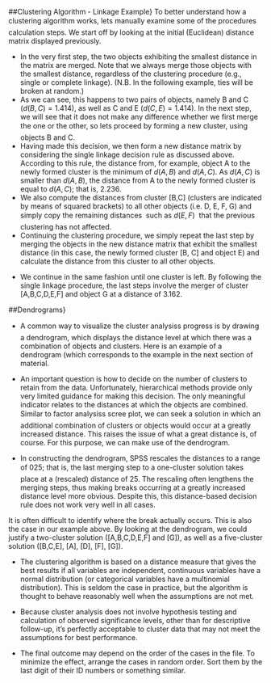 


##Clustering Algorithm - Linkage Example}
To better understand how a clustering algorithm works, lets manually examine
some of the \textbf{\textit{single linkage}} procedures calculation steps. We start off by looking at
the initial (Euclidean) distance matrix displayed previously.

\begin{figure}[h!]
\begin{center}
% Requires \usepackage{graphicx}
\includegraphics[scale=0.6]{images/DistanceMatrix.jpg}\\
\end{center}
\end{figure}




*  In the very first step, the two
objects exhibiting the smallest distance in the matrix are merged. Note that we
always merge those objects with the smallest distance, regardless of the clustering
procedure (e.g., single or complete linkage). (N.B. In the following example, ties will be broken at random.)
*  As we can see, this happens to two
pairs of objects, namely B and C ($d(B, C) = 1.414$), as well as C and E ($d(C, E) =
1.414$). In the next step, we will see that it does not make any difference whether we
first merge the one or the other, so lets proceed by forming a new cluster, using
objects B and C.
\begin{figure}[h!]
\begin{center}
% Requires \usepackage{graphicx}
\includegraphics[scale=0.6]{images/DistanceMatrix2.jpg}\\
\end{center}
\end{figure}
*  Having made this decision, we then form a new distance matrix by considering
the single linkage decision rule as discussed above. According to this rule, the
distance from, for example, object A to the newly formed cluster is the minimum of
$d(A, B)$ and $d(A, C)$. As $d(A, C)$ is smaller than $d(A, B)$, the distance from A to the
newly formed cluster is equal to $d(A, C)$; that is, 2.236.
*  We also compute the
distances from cluster [B,C] (clusters are indicated by means of squared brackets)
to all other objects (i.e. D, E, F, G) and simply copy the remaining distances  such
as $d(E, F)$  that the previous clustering has not affected.
\begin{figure}[h!]
\begin{center}
% Requires \usepackage{graphicx}
\includegraphics[scale=0.6]{images/DistanceMatrix3.jpg}\\
\end{center}
\end{figure}
*  Continuing the clustering procedure, we simply repeat the last step by merging
the objects in the new distance matrix that exhibit the smallest distance (in this case,
the newly formed cluster [B, C] and object E) and calculate the distance from this
cluster to all other objects.
\begin{figure}[h!]
\begin{center}
% Requires \usepackage{graphicx}
\includegraphics[scale=0.6]{images/DistanceMatrix4.jpg}\\
\end{center}
\end{figure}

\begin{figure}[h!]
\begin{center}
% Requires \usepackage{graphicx}
\includegraphics[scale=0.6]{images/DistanceMatrix5.jpg}\\
\end{center}
\end{figure}
*  We continue in the same fashion until one cluster is left. By following the single linkage procedure, the last steps involve the merger
of cluster [A,B,C,D,E,F] and object G at a distance of 3.162.\begin{figure}[h!]
\begin{center}
% Requires \usepackage{graphicx}
\includegraphics[scale=0.6]{images/DistanceMatrix6.jpg}\\
\end{center}
\end{figure}




##Dendrograms}


*  A common way to visualize the cluster analysiss progress is by drawing a
dendrogram, which displays the distance level at which there was a combination
of objects and clusters.
Here is an example of a dendrogram (which corresponds to the example in the next section of material.


\begin{figure}[h!]
\begin{center}

\includegraphics[scale=0.6]{images/Dendrogram.jpg}\\
\end{center}
\end{figure}

*  An important question is how to decide on the number of
clusters to retain from the data. Unfortunately, hierarchical methods provide only
very limited guidance for making this decision. The only meaningful indicator
relates to the distances at which the objects are combined. Similar to factor
analysiss scree plot, we can seek a solution in which an additional combination
of clusters or objects would occur at a greatly increased distance. This raises the
issue of what a great distance is, of course. For this purpose, we can make use of the dendrogram.

*  In constructing the dendrogram, SPSS rescales the distances to a range of 025; that is, the last merging step to a one-cluster solution takes place at a
(rescaled) distance of 25. The rescaling often lengthens the merging steps, thus
making breaks occurring at a greatly increased distance level more obvious. Despite this, this distance-based decision rule does not work very well in all
cases.

It is often difficult to identify where the break actually occurs. This is also
the case in our example above. By looking at the dendrogram, we could justify
a two-cluster solution ([A,B,C,D,E,F] and [G]), as well as a five-cluster solution
([B,C,E], [A], [D], [F], [G]).


*  
The clustering algorithm is based on a distance measure that gives the best results if all variables are independent, continuous variables have a normal distribution (or categorical variables have a multinomial distribution). This is seldom the case in practice, but the algorithm is thought to behave reasonably well when the assumptions are not met.

*  
Because cluster analysis does not involve hypothesis testing and calculation of observed significance levels, other than for descriptive follow-up, it's perfectly acceptable to cluster data that may not meet the assumptions for best performance.
*  
The final outcome may depend on the order of the cases in the file. To minimize the effect, arrange the cases in random order. Sort them by the last digit of their ID numbers or something similar.






